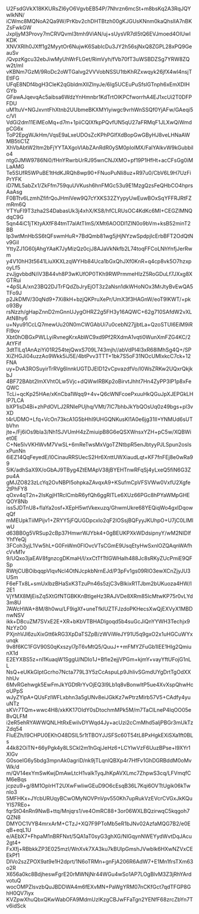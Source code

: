 U2FsdGVkX18KKURsZI6yO6VgvbEB54P/7Nhrzn6mcSt+m8bsKq2A3RqJQYwIkNN/
iCWmc8MQNoA2Qa9W/PrKbv2chDHTBtzh00gKJGUsKNnm0kaQhslIA7nBKZsFwkGW
JxpIjyM3Provy7mCRVQvmI3tmh9ViAN/uj+sUysVR7dI5tQ6EVJmoed4OIUwIKDK
XNVXRIh0JXff1g2MyytOr6NujwK6SabIcDu3JY2h56sjNxQ8ZGPL28xPQ9GeauSv
/QvpzKgcu32ebJiwMyUhWrFLGet/RimVyh/fVb70fT3uWSBDZSg7YRW8ZQw2t/mI
vKBNm7GzM/9RoDc2oWTGalvg2VVVobNSSU1tbKhRZxwqyk26jfX4wl4nsjTEtlFG
UFqE8NDf4bgH3CleK2qGbldmXlIZInyJe/6Ig5UCEuPuSfslGTnph6xEmXDIHGYb
GFawAJqevqAc5aibsa6WdzYnHmnbr1KdTrtOIKPCfworrhA4EJ1xcUi2T0DFPFDU
uM1tuV+NGJxvntFhXtnb2UUbmeBKXMYIyiwgc9vrhWnSSQf0YjAFw/GAeqi5c/VI
VdGi2dm11EiMEoMq+d7m+1piiCQIXfkpPQvfUN5qU27aFRMqF1JLXwQiWmdpCG6x
ToP2EpgWJkHm/VqsE9aLxeUDOsZcKPhPGlfXdBopGwGByHJ8veLHNaAWMB5tiC1Z
XhVbAbtW2Itm2bFjYYTAXgoVIAbZAnRdR0ySM0pIolMX/FalYAlkvW9kGubbilo4
ntgGJMW9786Ni0/fHnYRwrbUrRJ95wnCNJXMO+pf19P1HfHt+acCFsGg0iMLaAMG
Te5SUfR5WPuBE1tHdKJRQh8wp90+FNuoPuNli8uz+R97u0/CbV6L9H7UzFiPrYFK
iD7ML5abZx1/ZkFfm759quUVKush6hnFMGc53u9E1MzgQzsFeQHbCO4hprsAaAsg
F0BTtv6LzmhZfifrQoJHmIVew9Q7cYXKS32ZYypyUwEuwBOxSqYFFRJRtFZmRm6Q
YTYuFI9T3zha2S4DabasUk3j4xhX/KS8/hfCLRUsOC4KdKc6MI+CEGZIMNQdqC9G
5qn44iC1jTKtyAXfF84tmT7alAtTImS/XMt6AOODl1ZIN0o9bVm+ksB52minT2BB
Ip3wtMnHbSS6tQFswmHuR+7BdQmb81wg5jHjNYzwSpdpjIcErbBFT2OdQtNv9GiI
YttyZJ1G60jAhgYAaK7JyMizQz0cjJ8AJaVkNkfb2L74toqFFCoLNhYnfjJerRwm
y4V10hH3t5641LiuXKXLzqWYHb84Uca1bGxQhJXf0KnR+q4cp8vk5O7hzxpoyLf5
zvJjgvbbdN/iV3B44vh8P3wKUfOP0TKh9RWPrmmeHlzZ5RoGDuLf7JXxg8XGTRui
+4pSLA/xn23BQ2DJTrFQdZbJryEjOT3z2aNsn1dkWHoNOx3MrJtyBvEwQA5TFo9J
p2JkDMV/30qNd9+7Xi8kH+bzjQKPruXePr/UmX3f3HAGnW/eoT9lKWT/+pko93By
rsNzzh/gHapZnnD2mGnnUJygOHRZ2g5FH3y16AQWC+62g710SAfdW2vXLAtN8hy6
u+Nyu91CcLQ7mewUu20N0mCWGAbUi7u0cebN27jjbtLa+QzoSTUI6EiM9iRFl9ov
Xbt0hOBGxPWLLyiRvnegKrxAbWC9xd9Pf2RXdmA1vqti0WunXmFZG4KC/2AtYFif
3dtTlLq1AnAziYi01R254tejQwxS709L743mjh//abVdPI4l3xR68IMhSg4Q+/SP
XiZHGJi04uzzAo9Wkk5iJ5E/4btPvv3TTT+1bk7S5oF31NOcUMIxkcC7ck+12FNA
uy+DvA3ROSuyirTrRVg6lnnkUGTDJEID12vCpvazdfVo/I0WsZRKw2UQxrQkjkbJ
4BF72BAbt2lmXVhtOLw5Vjc+dQWwIRBKp2oBirvtJhht7Hn4ZyPP3lP1p8xFeQWC
TcLi+qcKp25HAe/xKnCba1Wqq9+4v+Q6cWNFcoePxuuHkQGuJpXJEPGkLHIP7LCA
bXP1isD4Bi+zhPdOVLJ2RNIePUjhq/VMt/7lC7bhbJkYbQOsUq0z49bgs+pl3vXD
t4rUDMO+Lfq+VcOn73kcA1G5bHhI9UHGQNKusKl1A0e6jg31II+YNMUd6sUTbVhn
jte+/Fj6iOs9bla3/Nh1SJVUmH4zZmiuipB8G6eQSXWnsxYZH+pC5w/XQBWiet0E
C+Ne5lvVKHWvM7VwSL+6mReTwsMxVgoTZNtbpR5enJbtyyPJLSpun2osIsxPunNn
6iEZ14QqFeyedE/l0CinauRRSUecS2Hr6XnttUWXiaudLqt+KF7fnFEj8e0wRa99
5lK/adhSaX9X/oGbAJ9TByg4ZtEMApV38jBYEHTnwRFqSj4yLxeQ5fiN6G3Zpu4A
gMJZO823zLcYq2OvNBPI5ohpkaZAvqxA9+KSufmCpVFSVWw0VxfU2Xgfe2tPhFY8
qOxv4qT2n+2IsKgjH1RclCmbR6yfQh6ggRlTLe6XUz66PGc8hPYaWMpGHEQOY8Nb
iss5JDTnU8+fIaYa2osf+XEpH5wtVkexuzq/GhwmUkre68YEQiqWo4gxIDqowqQf
mMEUpkTiiMPijv1+ZRYY5jFQUGDpcxIo2qF2lOSsjBQFyyJKUhpO+U7jC0LlMIwU
d63BB0g5VRSup2cBp37HmwrWJYbk4+0gBEUKPXkWDdsipnyY/wM2NIDlfYhfYeQj
3FCoh3yjL1Vw5hL+G0FnWm0FlOvcVTsCGmE9UsqEtyHwSxnlOZQAqnWAfhcVvM1v
9/UQxo3jaEAV8fgnzcgDKmaH/l/xxCtTfTtIGWHalh488Jc8sRKyZUcPmiE9QFSp
RWtjCUBOibqqpVIqvNcl4OtNJcpkbNrnEJd/P3pFv1gs09RlO3ewXCnZjyJU3USm
F6eFTx8L+smUxIbzBHaSxK3TzuPn46s5zjC3vBlkixR1TJbm2bUKuoza4HW/I2E1
VjYMX8MjEisZq5XtGfNTGBKKnBtlgeHz3RAJVDe8XRm85lcMtwKP75r0vLYd3m8U
7AWcHWA+8M/8h0wu/LF9igXf+uneTfklUZTFJzdoPKHecsXwQjEXVyX1MBDnwNSV
ikk+D8cuZM7SVxE2E+XR+bKbVTBHADlgoqd5b4suGcJiQnYYWH3Techjx9NzYzO0
PXjnhVJl6zuXixGtt6kRG3XpDaTSZpB/zWViWeJY91U5q9gxO2x1uHGCuWYxunqk
9v8f6KC1FGV90S0qKxszyl7pT6vMtQ5/QuuJ++mFMYZFuGb1IEE1HIg2QmiunX1d
E2EYXBS5z+nl1KuaqW1SggU/NDIo1J+Bfle2ejjVPGm+kjmY+vayYftUFojG1nLL
NsQ+eUKkGlptGcrho7Ncta779L3Y5zCcAspuLp9JhIivSGmdUYgDrtTgOdXXhhUv
6MvRGehwgk5EwFmJkYGDtRrYvOjEQ3I9Lb1q8vBonwItP5ue4XvXspQhwHcoUPpS
wJyZYipA+QUsFzIWFLxbhn3a5gUNv8eiJGkKz7wPtrzMlrb57V5+CAdfy4yuuNTz
sKVr7TQm+wwc4H8/xkKK17OIdY0sDtochmMPk5M/m7TaClLneP4lqOO05eBvQLFM
i2eR5ehRYAWWQNLHtRxEwilvDYWqd4Jy+acUzi2cCmMhd5aljPBGr3mUkTzZdq54
FIuEZh/l9CHPU0EKhO48DSlL5r1tTBOYJJSFSc60T54tL8PxHgkEXiSXa1ft0BLs
44k82OiTN+66yPgk4y8LSCkI2m1hGqjJeHz6+LCYlwVzF6UuzBPse+I9XYr1XlGv
G0soeIG6y5bdg3mpnAk0agriD/nk9jTLqnlQBXp4r7HfFv1GhDGRBddM0oMvWk/d
m/QV14exYmSwKwjDmAwLtcH1valkTyqJhKpAVXLmc7ZhpwS3cq/LFVmqfCM6eBqs
jcpzu9+g/8M1OpIrHT2UXwFwIiwGEuD9O6cEsqB36L7Kqi6OVTtUgik06kTwnIo3
5MFHKx+JYcbURUqyBCwOMyNOVPnVpv550Kh7upRukVzEVcrCVGxJkKQuYIS7REo+
fqrStO4nRn9NwB+ttq/Mnjqrs1/ve4OmRC88+3or06WXLBQzirwqC5kqgoh7QZN8
DMYOC1VYB4mrxArM+CTzJ+XQ7F9PToMb5eR1bJNv02AzfaMQG7B2/e0EqB+eqL1U
e/AEbX7+FhpaM1nBRFNxt/5QA1aT0syG3ghXG/NlGqynNWEYydWvtDqJAcu2gt4+
FxXfj+RBbkkZP3E025mzI/WnXvk7XA3ku7kBUlpGmshJVwblk6HXwNZVxCEEkPf1
DIVo2szZPOX9at9e1H2dprt/1N6oTRMn+gnFjA206R6AdW7+E1Mn1frsTXm63o2R
X656a0kc8BdjheswFgrE20rMWNjNr44WGu4wSo1AP7LOgBlvM3Z3jRhYArdvotuQ
wocOMPZlsvzbQuJBDDWA4m6fEXvMN+PaWgYRM07nCKfGct7qdTFGP8GhH0QV7iyx
KVZpwXhuQbxQKwWabOFA9MdmUzlKzgCBJwFFaTgn2YENfF68zrcZbYn7Tv6idSck
